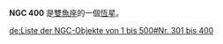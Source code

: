 {{NGCInfoBox|NGCID=NGC 400|發現者=羅伯特·史塔威爾·鮑爾|發現日期=1866年12月30日|其他編號=|曆元=J2000.0|赤經=1時9分2.5秒
|赤緯=32°43'59"|星座=雙魚座|星體=恆星|星等=15.3|表面亮度=|藍等=}}

'''NGC 400''' 是[[雙魚座|雙魚座]]的一個[[恆星|恆星]]。

{{NGCReference|400}}
{{Catalogs|NGC=400}}

{{Galaxy-stub}}

[[de:Liste_der_NGC-Objekte_von_1_bis_500#Nr._301_bis_400|de:Liste der NGC-Objekte von 1 bis 500#Nr. 301 bis 400]]
